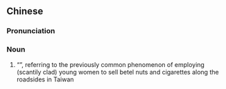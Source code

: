 {{also|槟榔西施}}
==Chinese==
{{zh-forms|s=槟榔西施|type=22}}
{{wikipedia|lang=zh}}

===Pronunciation===
{{zh-pron
|m=bīnláng xīshī
|c=ban1 long4 sai1 si1
|cat=n
}}

===Noun===
{{zh-noun}}

# “{{w|betel nut beauty}}”, referring to the previously common phenomenon of employing (scantily clad) young women to sell betel nuts and cigarettes along the roadsides in Taiwan